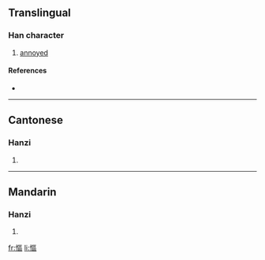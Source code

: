 {{also|怄}}
==Translingual==

===Han character===
{{Han char|rn=61|rad=心|as=11|sn=14|four=9101<sub>6</sub>|canj=心尸口口 (PSRR)}}

# [[annoyed]]

====References====
* {{Han ref|kx=0399.280|dkj=11126|dj=0739.150|hdz=42345.040|uh=616A|ud=24938|bh=E1D3|bd=57811}}

----

==Cantonese==

===Hanzi===
{{yue-hanzi|jyut=|y=au3}}

# {{defn|Cantonese}}

----

==Mandarin==

===Hanzi===
{{cmn-hanzi|sim=怄|pin=[[òu]] ([[ou4]])|wg=ou<sup>4</sup>}}

# {{defn|Mandarin}}

[[fr:慪]]
[[li:慪]]